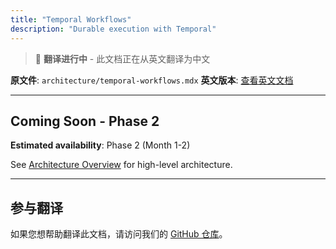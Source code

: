 ```yaml
---
title: "Temporal Workflows"
description: "Durable execution with Temporal"
---
```


> 🚧 **翻译进行中** - 此文档正在从英文翻译为中文

**原文件**: `architecture/temporal-workflows.mdx`
**英文版本**: [查看英文文档](/en/architecture/temporal-workflows)

---


## Coming Soon - Phase 2

**Estimated availability**: Phase 2 (Month 1-2)

See [Architecture Overview](/architecture/overview) for high-level architecture.


---

## 参与翻译

如果您想帮助翻译此文档，请访问我们的 [GitHub 仓库](https://github.com/Kocoro-lab/Shannon)。
